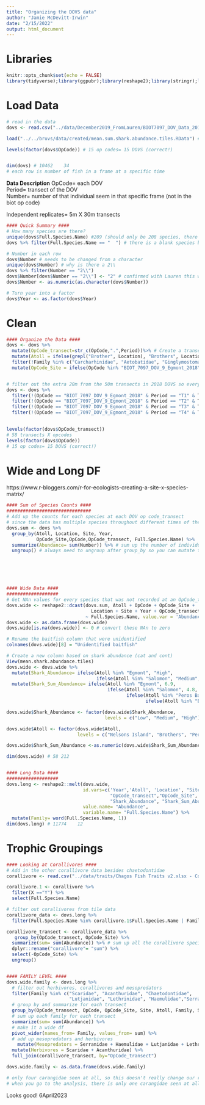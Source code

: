 ```yaml
---
title: "Organizing the DOVS data"
author: "Jamie McDevitt-Irwin"
date: "2/15/2022"
output: html_document
---
```




# Libraries
```r
knitr::opts_chunk$set(echo = FALSE)
library(tidyverse);library(ggpubr);library(reshape2);library(stringr);library(vegan);library(lme4);library(janitor);
```


# Load Data
```r
# read in the data
dovs <- read.csv("../data/December2019_FromLauren/BIOT7097_DOV_Data_2018-2019_CombinedData.csv", stringsAsFactors = FALSE) # has the 3d points and regular points combined

load("../../bruvs/data/created/mean.sum.shark.abundance.tiles.RData") # mean.shark.abundance.tiles

levels(factor(dovs$OpCode)) # 15 op codes= 15 DOVS (correct!)


dim(dovs) # 10462    34
# each row is number of fish in a frame at a specific time
```

**Data Description**
OpCode= each DOV  
Period= transect of the DOV  
Number= number of that individual seem in that specific frame (not in the biot op code)

Independent replicates= 5m X 30m transects  





```r
#### Quick Summary ####
# How many species are there?
unique(dovs$Full.Species.Name) #209 (should only be 208 species, there is a blank species?)
dovs %>% filter(Full.Species.Name == "  ") # there is a blank species because they weren't identified and are baitfish

# Number in each row
dovs$Number # needs to be changed from a character
unique(dovs$Number) # why is there a 2\\
dovs %>% filter(Number == "2\\") 
dovs$Number[dovs$Number == "2\\"] <- "2" # confirmed with Lauren this was a typo
dovs$Number <- as.numeric(as.character(dovs$Number))

# Turn year into a factor
dovs$Year <- as.factor(dovs$Year)
```



# Clean
```r
#### Organize the Data ####
dovs <- dovs %>% 
  mutate(OpCode_transect=str_c(OpCode,".",Period))%>% # Create a transect_opcode column (this is each independent replicate)
  mutate(Atoll = ifelse(grepl("Brother", Location), "Brothers", Location)) %>% # New variable of atoll that combines middle and south brother 
  filter(!Family %in% c("Carcharhinidae", "Aetobatidae", "Ginglymostomatidae","Cheloniidae")) %>% # get rid of sharks, rays, turtles
  mutate(OpCode_Site = ifelse(OpCode %in% "BIOT_7097_DOV_9_Egmont_2018", "BIOT_7097_DOV_1_Egmont_20190317", OpCode)) # make the two egmont sites the same overall site


# filter out the extra 20m from the 50m transects in 2018 DOVS so everything is at 30m
dovs <- dovs %>% 
  filter(!(OpCode == "BIOT_7097_DOV_9_Egmont_2018" & Period == "T1" & Time..mins. > 8.57)) %>%  
  filter(!(OpCode == "BIOT_7097_DOV_9_Egmont_2018" & Period == "T2" & Time..mins. > 11.78)) %>%
  filter(!(OpCode == "BIOT_7097_DOV_9_Egmont_2018" & Period == "T3" & Time..mins. > 20.97)) %>%
  filter(!(OpCode == "BIOT_7097_DOV_9_Egmont_2018" & Period == "T4" & Time..mins. > 24.33))
  

levels(factor(dovs$OpCode_transect)) 
# 58 transects X opcodes 
levels(factor(dovs$OpCode))
# 15 op codes= 15 DOVS (correct!)

```




# Wide and Long DF
https://www.r-bloggers.com/r-for-ecologists-creating-a-site-x-species-matrix/ 
```r
#### Sum of Species Counts ####
###############################
# Add up the counts for each species at each DOV op code_transect
# since the data has multiple species throughout different times of the video
dovs.sum <- dovs %>% 
  group_by(Atoll, Location, Site, Year, 
           OpCode_Site,OpCode,OpCode_transect, Full.Species.Name) %>%
  summarize(Abundance= sum(Number)) %>% # sum up the number of individuals for each species
  ungroup() # always need to ungroup after group_by so you can mutate that variable if you need to






#### Wide Data ####
###################
# Get NAn values for every species that was not recorded at an OpCode_transect, this creates a wide site by species matrix
dovs.wide <- reshape2::dcast(dovs.sum, Atoll + OpCode + OpCode_Site + 
                               Location + Site + Year + OpCode_transect 
                             ~ Full.Species.Name, value.var = 'Abundance')
dovs.wide <- as.data.frame(dovs.wide)
dovs.wide[is.na(dovs.wide)] <- 0 # convert these NAn to zero

# Rename the baitfish column that were unidentified
colnames(dovs.wide)[8] = "Unidentified baitfish"

# Create a new column based on shark abundance (cat and cont)
View(mean.shark.abundance.tiles)
dovs.wide <- dovs.wide %>% 
  mutate(Shark_Abundance= ifelse(Atoll %in% "Egmont", "High", 
                                 ifelse(Atoll %in% "Salomon", "Medium", "Low"))) %>% 
  mutate(Shark_Sum_Abundance= ifelse(Atoll %in% "Egmont", 6.9, 
                                     ifelse(Atoll %in% "Salomon", 4.8, 
                                            ifelse(Atoll %in% "Peros Banhos", 3.8, 
                                                   ifelse(Atoll %in% "Brothers", 2.9, 3.1)))))

dovs.wide$Shark_Abundance <- factor(dovs.wide$Shark_Abundance,
                                    levels = c("Low", "Medium", "High")) # reorder

dovs.wide$Atoll <- factor(dovs.wide$Atoll,
                          levels = c("Nelsons Island", "Brothers", "Peros Banhos", "Salomon", "Egmont")) # reorder

dovs.wide$Shark_Sum_Abundance <-as.numeric(dovs.wide$Shark_Sum_Abundance)

dim(dovs.wide) # 58 212


#### Long Data ####
###################
dovs.long <- reshape2::melt(dovs.wide, 
                            id.vars=c('Year','Atoll', 'Location', "Site", 
                                      "OpCode_transect","OpCode_Site", "OpCode", 
                                      "Shark_Abundance", "Shark_Sum_Abundance"), 
                            value.name= "Abundance", 
                            variable.name= "Full.Species.Name") %>% 
  mutate(Family= word(Full.Species.Name, 1))
dim(dovs.long) # 11774    12

```




# Trophic Groupings
```r

#### Looking at Corallivores ####
# Add in the other corallivore data besides chaetodontidae
corallivore <- read.csv("../data/traits/Chagos Fish Traits v2.xlsx - Corallivores.csv", stringsAsFactors = FALSE)

corallivore.1 <- corallivore %>%
  filter(X =="Y") %>%
  select(Full.Species.Name)

# filter out corallivores from tile data
corallivore_data <- dovs.long %>%
  filter(Full.Species.Name %in% corallivore.1$Full.Species.Name | Family == "Chaetodontidae")

corallivore_transect <- corallivore_data %>%
   group_by(OpCode_transect, OpCode_Site) %>% 
  summarize(sum= sum(Abundance)) %>% # sum up all the corallivore species abundance per transect
  dplyr::rename("corallivore"= "sum") %>%
  select(-OpCode_Site) %>%
  ungroup()


#### FAMILY LEVEL ####
dovs.wide.family <- dovs.long %>%
  # filter out herbivores, corallivores and mesopredators
  filter(Family %in% c("Scaridae", "Acanthuridae", "Chaetodontidae", 
                       "Lutjanidae", "Lethrinidae", "Haemulidae","Serranidae", "Carangidae")) %>% 
  # group by and summarize for each transect
  group_by(OpCode_transect, OpCode, OpCode_Site, Site, Atoll, Family, Shark_Sum_Abundance) %>% 
  # sum up each family for each transect
  summarize(sum= sum(Abundance)) %>% 
  # make it a wide df
  pivot_wider(names_from= Family, values_from= sum) %>%
  # add up mesopredators and herbivores
    mutate(Mesopredators = Serranidae + Haemulidae + Lutjanidae + Lethrinidae+ Carangidae) %>%
  mutate(Herbivores = Scaridae + Acanthuridae) %>%
  full_join(corallivore_transect, by="OpCode_transect")

dovs.wide.family <- as.data.frame(dovs.wide.family)

# only four carangidae seen at all, so this doesn't really change our results
# when you go to the analysis, there is only one carangidae seen at all

```

Looks good! 6April2023